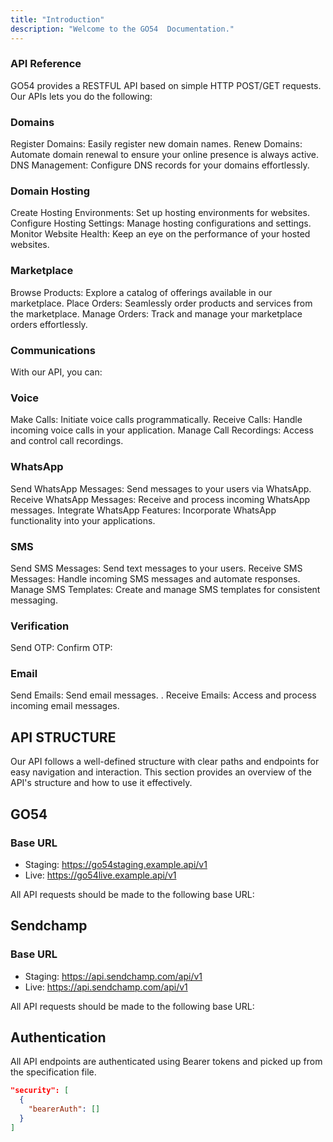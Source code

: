 ```yaml
---
title: "Introduction"
description: "Welcome to the GO54  Documentation."
---
```


### API Reference

GO54 provides a RESTFUL API based on simple HTTP POST/GET requests. Our APIs lets you do the following:

### Domains

Register Domains: Easily register new domain names.
Renew Domains: Automate domain renewal to ensure your online presence is always active.
DNS Management: Configure DNS records for your domains effortlessly.

### Domain Hosting

Create Hosting Environments: Set up hosting environments for websites.
Configure Hosting Settings: Manage hosting configurations and settings.
Monitor Website Health: Keep an eye on the performance of your hosted websites.

### Marketplace

Browse Products: Explore a catalog of offerings available in our marketplace.
Place Orders: Seamlessly order products and services from the marketplace.
Manage Orders: Track and manage your marketplace orders effortlessly.

### Communications

With our API, you can:

### Voice

Make Calls: Initiate voice calls programmatically.
Receive Calls: Handle incoming voice calls in your application.
Manage Call Recordings: Access and control call recordings.

### WhatsApp

Send WhatsApp Messages: Send messages to your users via WhatsApp.
Receive WhatsApp Messages: Receive and process incoming WhatsApp messages.
Integrate WhatsApp Features: Incorporate WhatsApp functionality into your applications.

### SMS

Send SMS Messages: Send text messages to your users.
Receive SMS Messages: Handle incoming SMS messages and automate responses.
Manage SMS Templates: Create and manage SMS templates for consistent messaging.

### Verification

Send OTP:
Confirm OTP:

### Email

Send Emails: Send email messages. .
Receive Emails: Access and process incoming email messages.

## API STRUCTURE

Our API follows a well-defined structure with clear paths and endpoints for easy navigation and interaction. This section provides an overview of the API's structure and how to use it effectively.

## GO54

### Base URL

- Staging: https://go54staging.example.api/v1
- Live: https://go54live.example.api/v1

All API requests should be made to the following base URL:

## Sendchamp

### Base URL

- Staging: https://api.sendchamp.com/api/v1
- Live: https://api.sendchamp.com/api/v1

All API requests should be made to the following base URL:

## Authentication

All API endpoints are authenticated using Bearer tokens and picked up from the specification file.

```json
"security": [
  {
    "bearerAuth": []
  }
]
```
